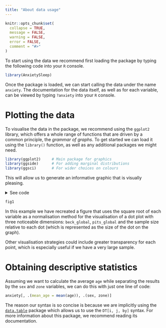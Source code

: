 ```yaml
---
title: "About data usage"
---
```


```r
knitr::opts_chunk$set(
  collapse = TRUE,
  message = FALSE,
  warning = FALSE,
  error = FALSE,
  comment = "#>"
)
```

To start using the data we recommend first loading the package by typing the following code into your `R` console.

```r
library(AnxietySleep)
```

Once the package is loaded, we can start calling the data under the name `anxiety`. The documentation for the data itself, as well as for each variable, can be viewed by typing `?anxiety` into your `R` console.

# Plotting the data

To visualise the data in the package, we recommend using the `ggplot2` library, which offers a whole range of functions that are driven by a common principle, the *grammar of graphs*. To get started we can load it using the `library()` function, as well as any additional packages we might need.

```r
library(ggplot2)     # Main package for graphics
library(ggside)      # For adding marginal distributions
library(ggsci)       # For wider choices on colours
```

This will allow us to generate an informative graphic that is visually pleasing.

<details><summary>See code</summary>
```r
# Remove extreme values 
remove_outliers <- quote(-c(which.min(pits_global), which.max(pits_global)))

fig1 <- ggplot(data = anxiety[i = eval(remove_outliers)],
       aes(x = sqrt(pits_global), 
           y = sqrt(beck_global))) +
  
  # Dot size relative to the number of observations
  geom_count(shape = 21, color = "black", aes(fill = zone), show.legend = FALSE, alpha = 0.5) +
  
  # Colour pallete from the 'New England Journal of Medicine'
  scale_color_manual(values = ggsci::pal_nejm()(2), aesthetics = c("fill", "color")) +
  
  # Adding LOESS regression line
  geom_smooth(method = "loess", se = F, aes(col = zone)) +
  
  # Adding marginal distributions
  ggside::geom_xsideboxplot(mapping = aes(y = zone, fill = zone), orientation = "y", 
                    outlier.shape = 21, outlier.alpha = .5, alpha = 0.5) +
  ggside::geom_ysideboxplot(mapping = aes(x = zone, fill = zone), orientation = "x", 
                    outlier.shape = 21, outlier.alpha = .5, alpha = 0.5) +
  
  # Removing labels from marginal distributions
  ggside::scale_xsidey_discrete(guide = guide_none()) +
  ggside::scale_ysidex_discrete(guide = guide_none()) +
  
  # Modify axis labels
  labs(x = expression(sqrt("PSQI")),
       y = expression(sqrt("BAI")),
       col = "Confinement",
       fill = "Confinement") +
  
  # Modify font size and family
  theme_linedraw(base_family = "Times",
                 base_size = 16) +
  
  # Moving legend on top and removing background grind
  theme(legend.position = "top",
        panel.grid = element_blank(),
        ggside.panel.scale.x = .15,
        ggside.panel.scale.y = (.15 * 3 / 4))
```
</details>

```r
fig1
```

In this example we have recreated a figure that uses the square root of each variable as a normalisation method for the visualisation of a dot plot with three noticeable dimensions: `beck_global`, `pits_global` and the sample size relative to each dot (which is represented as the size of the dot on the graph).

Other visualisation strategies could include greater transparency for each point, which is especially useful if we have a very large sample.

# Obtaining descriptive statistics

Assuming we want to calculate the average `age` while separating the results by the `sex` and `zone` variables, we can do this with just one line of code:

```r
anxiety[, .(mean_age = mean(age)), .(sex, zone)]
```

The reason our syntax is so concise is because we are implicitly using the [`data.table`](https://rdatatable.gitlab.io/data.table/) package which allows us to use the `DT[i, j, by]` syntax. For more information about this package, we recommend reading its documentation.
